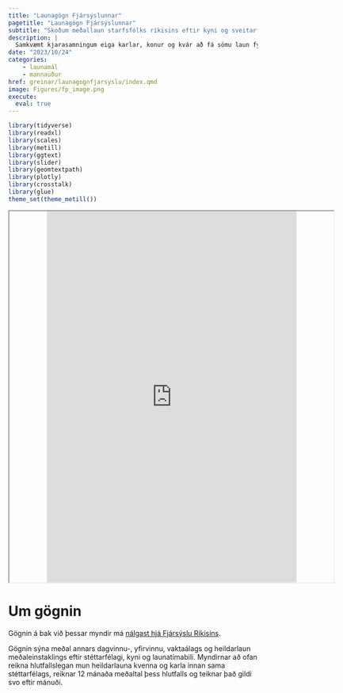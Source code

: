 ```yaml
---
title: "Launagögn Fjársýslunnar"
pagetitle: "Launagögn Fjársýslunnar"
subtitle: "Skoðum meðallaun starfsfólks ríkisins eftir kyni og sveitarfélagi"
description: |
  Samkvæmt kjarasamningum eiga karlar, konur og kvár að fá sömu laun fyrir sömu störf. Hér getum við ekki athugað það, heldur skoðum við meðallaun eftir stéttarfélagi. Þá erum við ekki endilega að bera saman einstaklinga sem vinna sömu störf, en við getum séð muninn fyrir alla meðlimi stéttarfélagsins.
date: "2023/10/24"
categories:
    - launamál
    - mannauður
href: greinar/launagognfjarsyslu/index.qmd
image: Figures/fp_image.png
execute:
  eval: true
---
```


```r
library(tidyverse)
library(readxl)
library(scales)
library(metill)
library(ggtext)
library(slider)
library(geomtextpath)
library(plotly)
library(crosstalk)
library(glue)
theme_set(theme_metill())
```


::: {.column-screen}
<iframe src="https://bggj.shinyapps.io/shiny_launagognfjarsyslu/" style="width:100%;height:750px;padding-left:15%;padding-right:15%">
</iframe>
:::

# Um gögnin

Gögnin á bak við þessar myndir má [nálgast hjá Fjársýslu Ríkisins](https://gogn.fjr.is/Report/EmbedReport/4e7d2e68-611d-44c0-9ba0-7c084722c34c){target="_blank"}.

Gögnin sýna meðal annars dagvinnu-, yfirvinnu, vaktaálags og heildarlaun meðaleinstaklings eftir stéttarfélagi, kyni og launatímabili. Myndirnar að ofan reikna hlutfallslegan mun heildarlauna kvenna og karla innan sama stéttarfélags, reiknar 12 mánaða meðaltal þess hlutfalls og teiknar það gildi svo eftir mánuði.

